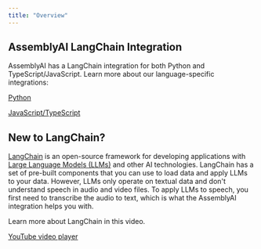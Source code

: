 ```yaml
---
title: "Overview"
---
```


## AssemblyAI LangChain Integration[​](#assemblyai-langchain-integration "Direct link to AssemblyAI LangChain Integration")

AssemblyAI has a LangChain integration for both Python and TypeScript/JavaScript. Learn more about our language-specific integrations:

[Python](/integrations/langchain/python)

[JavaScript/TypeScript](/integrations/langchain/js)

## New to LangChain?[​](#new-to-langchain "Direct link to New to LangChain?")

[LangChain](https://www.langchain.com/docs/get_started/) is an open-source framework for developing applications with [Large Language Models (LLMs)](https://www.assemblyai.com/blog/introduction-large-language-models-generative-ai/) and other AI technologies. LangChain has a set of pre-built components that you can use to load data and apply LLMs to your data. However, LLMs only operate on textual data and don't understand speech in audio and video files. To apply LLMs to speech, you first need to transcribe the audio to text, which is what the AssemblyAI integration helps you with.

Learn more about LangChain in this video.

[YouTube video player](https://www.youtube.com/embed/RoR4XJw8wIc?si=-GPeOBm2d48ZTVQf)
